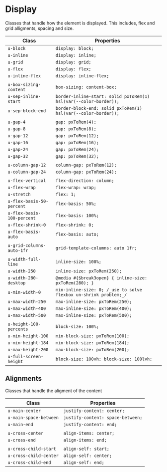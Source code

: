 # Display

Classes that handle how the element is displayed. This includes, flex and grid alligments, spacing and size.

| Class                      | Properties                                                        |
| -------------------------- | ----------------------------------------------------------------- |
| `u-block`                  | `display: block;`                                                 |
| `u-inline`                 | `display: inline;`                                                |
| `u-grid`                   | `display: grid;`                                                  |
| `u-flex`                   | `display: flex;`                                                  |
| `u-inline-flex`            | `display: inline-flex;`                                           |
|                            |                                                                   |
| `u-box-sizing-content`     | `box-sizing: content-box;`                                        |
| `u-sep-inline-start`       | `border-inline-start: solid pxToRem(1) hsl(var(--color-border));` |
| `u-sep-block-end`          | `border-block-end: solid pxToRem(1) hsl(var(--color-border));`    |
|                            |                                                                   |
| `u-gap-4`                  | `gap: pxToRem(4);`                                                |
| `u-gap-8`                  | `gap: pxToRem(8);`                                                |
| `u-gap-12`                 | `gap: pxToRem(12);`                                               |
| `u-gap-16`                 | `gap: pxToRem(16);`                                               |
| `u-gap-24`                 | `gap: pxToRem(24);`                                               |
| `u-gap-32`                 | `gap: pxToRem(32);`                                               |
|                            |                                                                   |
| `u-column-gap-12`          | `column-gap: pxToRem(12);`                                        |
| `u-column-gap-24`          | `column-gap: pxToRem(24);`                                        |
|                            |                                                                   |
| `u-flex-vertical`          | `flex-direction: column;`                                         |
| `u-flex-wrap`              | `flex-wrap: wrap;`                                                |
| `u-stretch`                | `flex: 1;`                                                        |
| `u-flex-basis-50-percent`  | `flex-basis: 50%;`                                                |
| `u-flex-basis-100-percent` | `flex-basis: 100%;`                                               |
| `u-flex-shrink-0`          | `flex-shrink: 0;`                                                 |
| `u-flex-basis-auto`        | `flex-basis: auto;`                                               |
|                            |                                                                   |
| `u-grid-columns-auto-1fr`  | `grid-template-columns: auto 1fr;`                                |
|                            |                                                                   |
| `u-width-full-line`        | `inline-size: 100%;`                                              |
| `u-width-250`              | `inline-size: pxToRem(250);`                                      |
| `u-width-280-desktop`      | `@media #{$break3open} { inline-size: pxToRem(280); }`            |
| `u-min-width-0`            | `min-inline-size: 0; /_use to solve flexbox un-shrink problem;_/` |
| `u-max-width-250`          | `max-inline-size: pxToRem(250);`                                  |
| `u-max-width-400`          | `max-inline-size: pxToRem(400);`                                  |
| `u-max-width-500`          | `max-inline-size: pxToRem(500);`                                  |
|                            |                                                                   |
| `u-height-100-percents`    | `block-size: 100%;`                                               |
| `u-min-height-100`         | `min-block-size: pxToRem(100);`                                   |
| `u-min-height-184`         | `min-block-size: pxToRem(184);`                                   |
| `u-max-height-200`         | `max-block-size: pxToRem(200);`                                   |
| `u-full-screen-height`     | `block-size: 100vh; block-size: 100lvh;`                          |

## Alignments

Classes that handle the aligment of the content

| Class                  | Properties                        |
| ---------------------- | --------------------------------- |
| `u-main-center`        | `justify-content: center;`        |
| `u-main-space-between` | `justify-content: space-between;` |
| `u-main-end`           | `justify-content: end;`           |
|                        |                                   |
| `u-cross-center`       | `align-items: center;`            |
| `u-cross-end`          | `align-items: end;`               |
|                        |                                   |
| `u-cross-child-start`  | `align-self: start;`              |
| `u-cross-child-center` | `align-self: center;`             |
| `u-cross-child-end`    | `align-self: end;`                |
